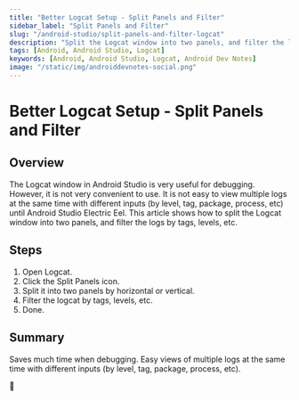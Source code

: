 ```yaml
---
title: "Better Logcat Setup - Split Panels and Filter"
sidebar_label: "Split Panels and Filter"
slug: "/android-studio/split-panels-and-filter-logcat"
description: "Split the Logcat window into two panels, and filter the logs by tags, levels, etc."
tags: [Android, Android Studio, Logcat]
keywords: [Android, Android Studio, Logcat, Android Dev Notes]
image: "/static/img/androiddevnotes-social.png"
---
```


# Better Logcat Setup - Split Panels and Filter

## Overview

The Logcat window in Android Studio is very useful for debugging. However, it is not very convenient to use. It is not easy to view multiple logs at the same time with different inputs (by level, tag, package, process, etc) until Android Studio Electric Eel. This article shows how to split the Logcat window into two panels, and filter the logs by tags, levels, etc.

## Steps

1. Open Logcat.
2. Click the Split Panels icon.
3. Split it into two panels by horizontal or vertical.
4. Filter the logcat by tags, levels, etc.
5. Done.

## Summary

Saves much time when debugging. Easy views of multiple logs at the same time with different inputs (by level, tag, package, process, etc).

🐣
